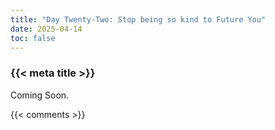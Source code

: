 ```yaml
---
title: "Day Twenty-Two: Stop being so kind to Future You"
date: 2025-04-14
toc: false
---
```


### {{< meta title >}}

Coming Soon.

{{< comments >}}

